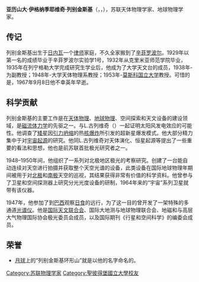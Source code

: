 {{unreferenced|time=2015-05-01T17:17:47+00:00}}
{{Infobox_Scientist 
 | Name = 亚历山大·伊格纳季耶维奇·列别金斯基
 | caption = Лебединский, Александр Игнатьевич
 | Image =
 | Width =
 | Description = Image
 | birth_date  = 1913年1月7日
 | birth_place = [[瑞士|瑞士]][[日内瓦|日内瓦]]
 | death_date = 1967年9月8日
 | death_place = [[苏联|苏联]][[莫斯科|莫斯科]]
 |residence = [[苏联|苏联]]
 |nationality = {{USSR}}
 | field  = [[天体物理|天体物理]]、[[地球物理|地球物理]]
 | work_institution  = 列宁格勒大学、[[莫斯科国立大学|莫斯科国立大学]]
 | Professor Academic title = [[教授|教授]]
 | alma_mater = 克里米亚教育学院
 | known_for  =
 | doctoral_students =
 | Awards =
 }}
'''亚历山大·伊格纳季耶维奇·列别金斯基'''（{{lang-ru|Лебединский, Александр Игнатьевич}}，{{lang-en|Aleksandr Ignatievich Lebedinskiy}}，{{bd|1913年||1967年|}}），苏联天体物理学家、地球物理学家。

== 传记 ==
列别金斯基出生于[[日内瓦|日内瓦]]一个[[律师|律师]]家庭，不久全家搬到了[[辛菲罗波尔|辛菲罗波尔]]。1929年以第一名的成绩毕业于辛菲罗波尔实验学1号，1932年从克里米亚师范学院毕业，1935年在列宁格勒大学完成研究生学业后，他成为了大学天文台的成员，1938年-为副教授；1948年-大学天体物理系教授；1953年-[[莫斯科国立大学|莫斯科国立大学]]教授。可惜的是，1967年9月8日他不幸英年早逝。

== 科学贡献 ==
列别金斯基的主要工作是在[[天体物理学|天体物理]]、[[地球物理学|地球物理]]、空间探索和天文设备的建设领域，是[[磁流体力学|磁流体力学]]的先驱之一。与L.古列维奇（{{lang|ru|Л. Э. Гуревичем}}）一起证明太阳风发电效应的可能性。他调查了[[矮星|矮星]]因[[引力坍缩|引力坍缩]]的热[[核爆炸|核爆炸]]所引发的超新星爆发模式。他大部分精力集中于对[[天体演化学|宇宙起源]]的研究。他同L.古列维奇对天体演化、恒星起源等提出了一些重要的看法和思想，他也是前苏联首批极光研究者之一。

1948–1950年间，他组织了一系列对北极地区极光的考察研究。创建了一台能自动连续对天空进行拍摄并获取整个天空光谱的设备，此类设备在国际地球物理年期间被用于对[[北极|北极]]和[[南极|南极]]天空的巡视，其结果获得非常有价值的科学资料。他曾参与了卫星和空间探测器上研究分光光度设备的研制，1964年来的“宇宙”系列卫星就带有该仪器。

1947年，他参加了到[[巴西|巴西]]观察[[日食|日食]]的远行，为了这一目的曾开发了一架特殊的多通道[[光谱仪|光谱仪]]。他是[[国际天文联合会|国际天文联合会]]、国际大地测与地球物理联合会、地磁和与高层大气物理国际协会极光委员会成员，以及国际期刊《行星和空间科学》的编委会成员。

== 荣誉 ==
* [[月球|月球]]上的“列别金斯基环形山”就是以他的名字命名的。

[[Category:苏联物理学家|Category:苏联物理学家]]
[[Category:聖彼得堡國立大學校友|Category:聖彼得堡國立大學校友]]